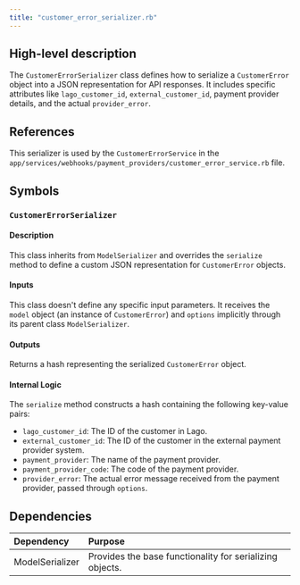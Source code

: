 ```yaml
---
title: "customer_error_serializer.rb"
---
```


## High-level description
The `CustomerErrorSerializer` class defines how to serialize a `CustomerError` object into a JSON representation for API responses. It includes specific attributes like `lago_customer_id`, `external_customer_id`, payment provider details, and the actual `provider_error`.

## References
This serializer is used by the `CustomerErrorService` in the `app/services/webhooks/payment_providers/customer_error_service.rb` file.

## Symbols
### `CustomerErrorSerializer`
#### Description
This class inherits from `ModelSerializer` and overrides the `serialize` method to define a custom JSON representation for `CustomerError` objects.

#### Inputs
This class doesn't define any specific input parameters. It receives the `model` object (an instance of `CustomerError`) and `options` implicitly through its parent class `ModelSerializer`.

#### Outputs
Returns a hash representing the serialized `CustomerError` object.

#### Internal Logic
The `serialize` method constructs a hash containing the following key-value pairs:
- `lago_customer_id`: The ID of the customer in Lago.
- `external_customer_id`: The ID of the customer in the external payment provider system.
- `payment_provider`: The name of the payment provider.
- `payment_provider_code`: The code of the payment provider.
- `provider_error`: The actual error message received from the payment provider, passed through `options`.

## Dependencies
| Dependency | Purpose |
|:-----------|:--------|
| ModelSerializer | Provides the base functionality for serializing objects. |
